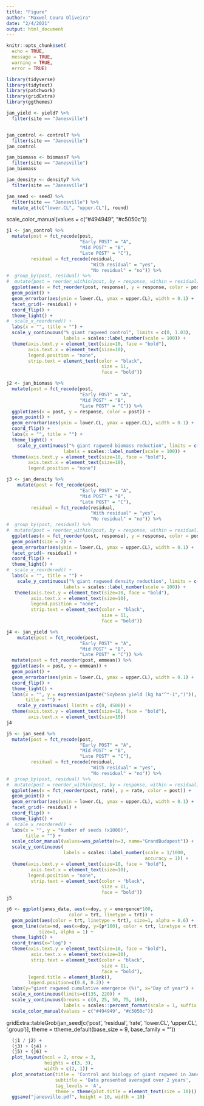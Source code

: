 ---
title: "Figure"
author: "Maxwel Coura Oliveira"
date: "2/4/2021"
output: html_document
---


```{r setup, include=FALSE}
knitr::opts_chunk$set(
  echo = TRUE,
  message = TRUE,
  warning = TRUE,
  error = TRUE)
```


```{r}
library(tidyverse)
library(tidytext)
library(patchwork)
library(gridExtra)
library(ggthemes)
```


```{r janesville}
jan_yield <- yield7 %>% 
  filter(site == "Janesville")


jan_control <- control7 %>% 
  filter(site == "Janesville")
jan_control

jan_biomass <- biomass7 %>% 
  filter(site == "Janesville")
jan_biomass

jan_density <- density7 %>% 
  filter(site == "Janesville")

jan_seed <- seed7 %>% 
  filter(site == "Janesville") %>% 
  mutate_at(c("lower.CL", "upper.CL"), round)
```
scale_color_manual(values = c("#494949", "#c5050c"))
```{r jan-control}
j1 <- jan_control %>% 
  mutate(post = fct_recode(post,
                           "Early POST" = "A",
                           "Mid POST" = "B",
                           "Late POST" = "C"),
         residual = fct_recode(residual,
                               "With residual" = "yes",
                               "No residual" = "no")) %>% 
#  group_by(post, residual) %>% 
#  mutate(post = reorder_within(post, by = response, within = residual)) %>% 
  ggplot(aes(x = fct_reorder(post, response), y = response, color = post)) +
  geom_point() +
  geom_errorbar(aes(ymin = lower.CL, ymax = upper.CL), width = 0.1) +
  facet_grid(~ residual) +
  coord_flip() +
  theme_light() +
#  scale_x_reordered() +
  labs(x = "", title = "") +
  scale_y_continuous("% giant ragweed control", limits = c(0, 1.03),
                     labels = scales::label_number(scale = 100)) +
  theme(axis.text.y = element_text(size=10, face = "bold"),
        axis.text.x = element_text(size=10),
        legend.position = "none",
        strip.text = element_text(color = "black",
                                   size = 11,
                                   face = "bold"))
```

```{r}
j2 <- jan_biomass %>% 
  mutate(post = fct_recode(post,
                           "Early POST" = "A",
                           "Mid POST" = "B",
                           "Late POST" = "C")) %>% 
  ggplot(aes(x = post, y = response, color = post)) +
  geom_point() +
  geom_errorbar(aes(ymin = lower.CL, ymax = upper.CL), width = 0.1) +
  coord_flip() +
  labs(x = "", title = "") +
  theme_light() +
    scale_y_continuous("% giant ragweed biomass reduction", limits = c(0, 1.03),
                     labels = scales::label_number(scale = 100)) +
  theme(axis.text.y = element_text(size=10, face = "bold"),
        axis.text.x = element_text(size=10),
        legend.position = "none")
```


```{r}
j3 <- jan_density %>% 
    mutate(post = fct_recode(post,
                           "Early POST" = "A",
                           "Mid POST" = "B",
                           "Late POST" = "C"),
         residual = fct_recode(residual,
                               "With residual" = "yes",
                               "No residual" = "no")) %>% 
#  group_by(post, residual) %>% 
#  mutate(post = reorder_within(post, by = response, within = residual)) %>% 
  ggplot(aes(x = fct_reorder(post, response), y = response, color = post)) +
  geom_point(size = 2) +
  geom_errorbar(aes(ymin = lower.CL, ymax = upper.CL), width = 0.1) +
  facet_grid(~ residual) +
  coord_flip() +
  theme_light() +
#  scale_x_reordered() +
  labs(x = "", title = "") +
    scale_y_continuous("% giant ragweed density reduction", limits = c(0, 1.03),
                     labels = scales::label_number(scale = 100)) +
   theme(axis.text.y = element_text(size=10, face = "bold"),
         axis.text.x = element_text(size=10),
         legend.position = "none",
         strip.text = element_text(color = "black",
                                   size = 11,
                                   face = "bold"))
```


```{r jan yield}
j4 <- jan_yield %>% 
    mutate(post = fct_recode(post,
                           "Early POST" = "A",
                           "Mid POST" = "B",
                           "Late POST" = "C")) %>% 
  mutate(post = fct_reorder(post, emmean)) %>% 
  ggplot(aes(x = post, y = emmean)) +
  geom_point() +
  geom_errorbar(aes(ymin = lower.CL, ymax = upper.CL), width = 0.1) +
  coord_flip() +
  theme_light() +
  labs(x = "", y = expression(paste("Soybean yield (kg ha"^"-1",")")),
       title = "") +
    scale_y_continuous( limits = c(0, 4500)) +
  theme(axis.text.y = element_text(size=10, face = "bold"),
        axis.text.x = element_text(size=10))
j4
```

```{r}
j5 <- jan_seed %>% 
  mutate(post = fct_recode(post,
                           "Early POST" = "A",
                           "Mid POST" = "B",
                           "Late POST" = "C"),
         residual = fct_recode(residual,
                               "With residual" = "yes",
                               "No residual" = "no")) %>% 
#  group_by(post, residual) %>% 
#  mutate(post = reorder_within(post, by = response, within = residual)) %>% 
  ggplot(aes(x = fct_reorder(post, rate), y = rate, color = post)) +
  geom_point() +
  geom_errorbar(aes(ymin = lower.CL, ymax = upper.CL), width = 0.1) +
  facet_grid(~ residual) +
  coord_flip() +
  theme_light() +
#  scale_x_reordered() +
  labs(x = "", y = "Number of seeds (x1000)",
       title = "") +
  scale_color_manual(values=wes_palette(n=3, name="GrandBudapest")) +
  scale_y_continuous( 
                     labels = scales::label_number(scale = 1/1000,
                                                   accuracy = 1)) +
  theme(axis.text.y = element_text(size=10, face = "bold"),
         axis.text.x = element_text(size=10),
        legend.position = "none",
         strip.text = element_text(color = "black",
                                   size = 11,
                                   face = "bold"))
j5
```

```{r}
j6 <- ggplot(janes_data, aes(x=doy, y = emergence*100, 
                       color = trt, linetype = trt)) + 
  geom_point(aes(color = trt, linetype = trt), size=1, alpha = 0.6) + 
  geom_line(data=nd, aes(x=doy, y=(p*100), color = trt, linetype = trt),
            size=1, alpha = 1) +
  theme_light() + 
  coord_trans(x="log") +
  theme(axis.text.y = element_text(size=10, face = "bold"),
         axis.text.x = element_text(size=10),
         strip.text = element_text(color = "black",
                                   size = 11,
                                   face = "bold"),
        legend.title = element_blank(),
        legend.position=c(0.8, 0.2)) +
  labs(y="giant ragweed cumulative emergence (%)", x="Day of year") +
  scale_x_continuous(limits=c(135, 220)) +
  scale_y_continuous(breaks = c(0, 25, 50, 75, 100),
                     labels = scales::percent_format(scale = 1, suffix = "")) +
  scale_color_manual(values = c("#494949", "#c5050c"))
```


gridExtra::tableGrob(jan_seed[c('post', 'residual', 'rate', 
                                  'lower.CL', 'upper.CL', '.group')],
                       theme = ttheme_default(base_size = 9,
                                              base_family = ""))

```{r}
  (j1 / j2) + 
  (j3) + (j4) + 
  (j5) + (j6) +
  plot_layout(ncol = 2, nrow = 3, 
              heights = c(3, 3),
              width = c(2, 1)) +
  plot_annotation(title = 'Control and biology of giant ragweed in Janesville',
                  subtitle = 'Data presented averaged over 2 years',
                  tag_levels = 'A',
                  theme = theme(plot.title = element_text(size = 18))) 
  ggsave("janesville.pdf", height = 10, width = 10)
```








